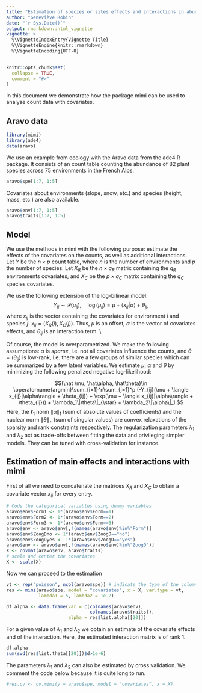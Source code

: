 ```yaml
---
title: "Estimation of species or sites effects and interactions in abundance tables"
author: "Geneviève Robin"
date: "`r Sys.Date()`"
output: rmarkdown::html_vignette
vignette: >
  %\VignetteIndexEntry{Vignette Title}
  %\VignetteEngine{knitr::rmarkdown}
  %\VignetteEncoding{UTF-8}
---
```


```r
knitr::opts_chunk$set(
  collapse = TRUE,
  comment = "#>"
)
```

In this document we demonstrate how the package mimi can be used to analyse count data with covariates. 

## Aravo data

```r
library(mimi)
library(ade4)
data(aravo)
```

We use an example from ecology with the Aravo data from the ade4 R package. It consists of an count table counting the abundance of 82 plant species across 75 environments in the French Alps. 

```r
aravo$spe[1:7, 1:5]
```

Covariates about environments (slope, snow, etc.) and species (height, mass, etc.) are also available.

```r
aravo$env[1:7, 1:5]
aravo$traits[1:7, 1:5]
```



## Model

We use the methods in mimi with the following purpose: estimate the effects of the covariates on the counts, as well as additional interactions. Let $Y$ be the $n\times p$ count table, where $n$ is the number of environments and $p$ the number of species. Let $X_R$ be the $n\times q_R$ matrix containing the $q_R$ environments covariates, and $X_C$ be the $p\times q_C$ matrix containing the $q_C$ species covariates. 

We use the following extension of the log-bilinear model:
$$Y_{ij}\sim \mathcal{P}(\mu_{ij}), \quad \log(\mu_{ij}) = \mu + \langle x_{ij}|\alpha\rangle + \theta_{ij}, $$
where $x_{ij}$ is the vector containing the covariates for environment $i$ and species $j$: $x_{ij} = (X_R(i), X_C(j))$. Thus, $\mu$ is an offset, $\alpha$ is the vector of covariates effects, and $\theta_{ij}$ is an interaction term. \\

Of course, the model is overparametrized. We make the following assumptions: $\alpha$ is *sparse*, i.e. not all covariates influence the counts, and $\theta = (\theta_{ij})$ is low-rank, i.e. there are a few groups of similar species which can be summarized by a few latent variables. We estimate $\mu$, $\alpha$ and $\theta$ by minimizing the following penalized negative log-likelihood:

$$(\hat \mu, \hat\alpha, \hat\theta)\in \operatorname{argmin}\sum_{i=1}^n\sum_{j=1}^p (-Y_{ij}(\mu + \langle x_{ij}|\alpha\rangle + \theta_{ij}) + \exp(\mu + \langle x_{ij}|\alpha\rangle + \theta_{ij})) + \lambda_1\|\theta\|_{\star} + \lambda_2\|\alpha\|_1.$$
Here, the $\ell_1$ norm $\|\alpha\|_1$ (sum of absolute values of coefficients) and the nuclear norm $\|\theta\|_{\star}$ (sum of singular values) are convex relaxations of the sparsity and rank constraints respectively. The regularization parameters $\lambda_1$ and $\lambda_2$ act as trade-offs between fitting the data and privileging simpler models. They can be tuned with cross-validation for instance.

## Estimation of main effects and interactions with mimi

First of all we need to concatenate the matrices $X_R$ and $X_C$ to obtain a covariate vector $x_{ij}$ for every entry.

```r
# Code the categorical variables using dummy variables
aravo$env$Form1 <- 1*(aravo$env$Form==1)
aravo$env$Form2 <- 1*(aravo$env$Form==2)
aravo$env$Form3 <- 1*(aravo$env$Form==3)
aravo$env <- aravo$env[,!(names(aravo$env)%in%"Form")]
aravo$env$ZoogDno <- 1*(aravo$env$ZoogD=="no")
aravo$env$ZoogDyes <- 1*(aravo$env$ZoogD=="yes")
aravo$env <- aravo$env[,!(names(aravo$env)%in%"ZoogD")]
X <- covmat(aravo$env, aravo$traits)
# scale and center the covariates
X <- scale(X)
```

Now we can proceed to the estimation

```r
vt <- rep("poisson", ncol(aravo$spe)) # indicate the type of the columns of Y
res <- mimi(aravo$spe, model = "covariates", x = X, var.type = vt,
            lambda1 = 5, lambda2 = 1e-2)

df.alpha <- data.frame(var = c(colnames(aravo$env),
                               colnames(aravo$traits)),
                       alpha = res$list.alpha[[20]])
```

For a given value of $\lambda_1$ and $\lambda_2$ we obtain an estimate of the covariate effects and of the interaction. Here, the estimated interaction matrix is of rank $1$.
```r
df.alpha
sum(svd(res$list.theta[[20]])$d>1e-6)

```

The parameters $\lambda_1$ and $\lambda_2$ can also be estimated by cross validation. We comment the code below because it is quite long to run.
```r
#res.cv <- cv.mimi(y = aravo$spe, model = "covariates", x = X)
```




